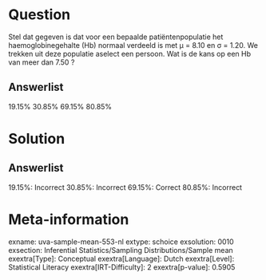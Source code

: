 Question
========

Stel dat gegeven is dat voor een bepaalde patiëntenpopulatie het
haemoglobinegehalte (Hb) normaal verdeeld is met μ = 8.10 en σ = 1.20.
We trekken uit deze populatie aselect een persoon. Wat is de kans op een
Hb van meer dan 7.50 ?

Answerlist
----------

19.15%
30.85%
69.15%
80.85%

Solution
========

Answerlist
----------

19.15%: Incorrect
30.85%: Incorrect
69.15%: Correct
80.85%: Incorrect

Meta-information
================
exname: uva-sample-mean-553-nl
extype: schoice
exsolution: 0010
exsection: Inferential Statistics/Sampling Distributions/Sample mean
exextra[Type]: Conceptual
exextra[Language]: Dutch
exextra[Level]: Statistical Literacy
exextra[IRT-Difficulty]: 2
exextra[p-value]: 0.5905
